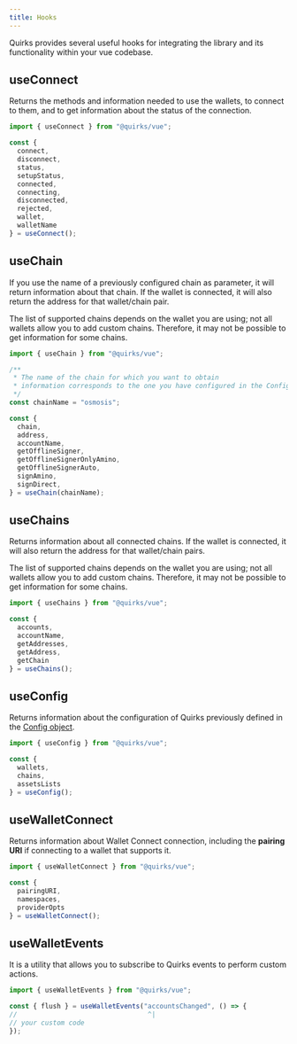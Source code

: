 ```yaml
---
title: Hooks
---
```


Quirks provides several useful hooks for integrating the library and its 
functionality within your vue codebase.

## useConnect

Returns the methods and information needed to use the wallets, to connect 
to them, and to get information about the status of the connection.

```ts twoslash
import { useConnect } from "@quirks/vue";

const {
  connect,
  disconnect,
  status,
  setupStatus,
  connected,
  connecting,
  disconnected,
  rejected,
  wallet,
  walletName
} = useConnect();
```

## useChain

If you use the name of a previously configured chain as parameter, it will 
return information about that chain. If the wallet is connected, it will also 
return the address for that wallet/chain pair.

<Callout title="Note">
The list of supported chains depends on the wallet you are using; not all 
wallets allow you to add custom chains. Therefore, it may not be possible to 
get information for some chains.
</Callout>

```ts twoslash
import { useChain } from "@quirks/vue";

/**
 * The name of the chain for which you want to obtain
 * information corresponds to the one you have configured in the Config object.
 */
const chainName = "osmosis";

const {
  chain,
  address,
  accountName,
  getOfflineSigner,
  getOfflineSignerOnlyAmino,
  getOfflineSignerAuto,
  signAmino,
  signDirect,
} = useChain(chainName);
```

## useChains

Returns information about all connected chains. If the wallet is connected, 
it will also return the address for that wallet/chain pairs.

<Callout title="Note">
The list of supported chains depends on the wallet you are using; not all 
wallets allow you to add custom chains. Therefore, it may not be possible to 
get information for some chains.
</Callout>

```ts twoslash
import { useChains } from "@quirks/vue";

const {
  accounts,
  accountName,
  getAddresses,
  getAddress,
  getChain
} = useChains();
```

## useConfig

Returns information about the configuration of Quirks previously defined in the
[Config object](/docs/config).

```ts twoslash
import { useConfig } from "@quirks/vue";

const {
  wallets,
  chains,
  assetsLists
} = useConfig();
```

## useWalletConnect

Returns information about Wallet Connect connection, including the
**pairing URI** if connecting to a wallet that supports it.

```ts twoslash
import { useWalletConnect } from "@quirks/vue";

const {
  pairingURI,
  namespaces,
  providerOpts
} = useWalletConnect();
```

## useWalletEvents

It is a utility that allows you to subscribe to Quirks events to perform 
custom actions.

```ts twoslash
import { useWalletEvents } from "@quirks/vue";

const { flush } = useWalletEvents("accountsChanged", () => {
//                                 ^|
// your custom code
});
```